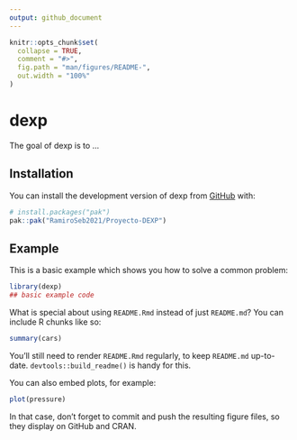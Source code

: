 ```yaml
---
output: github_document
---
```


<!-- README.md is generated from README.Rmd. Please edit that file -->

```r
knitr::opts_chunk$set(
  collapse = TRUE,
  comment = "#>",
  fig.path = "man/figures/README-",
  out.width = "100%"
)
```

# dexp

<!-- badges: start -->
<!-- badges: end -->

The goal of dexp is to ...

## Installation

You can install the development version of dexp from [GitHub](https://github.com/) with:

``` r
# install.packages("pak")
pak::pak("RamiroSeb2021/Proyecto-DEXP")
```

## Example

This is a basic example which shows you how to solve a common problem:

```r
library(dexp)
## basic example code
```

What is special about using `README.Rmd` instead of just `README.md`? You can include R chunks like so:

```r
summary(cars)
```

You'll still need to render `README.Rmd` regularly, to keep `README.md` up-to-date. `devtools::build_readme()` is handy for this.

You can also embed plots, for example:

```r
plot(pressure)
```

In that case, don't forget to commit and push the resulting figure files, so they display on GitHub and CRAN.
